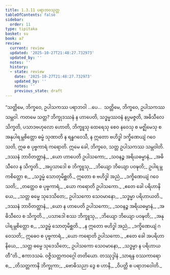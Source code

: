 ```yaml
---
title: 1.3.11 ပရာဘဝသုတ္တ
tableOfContents: false
sidebar:
  order: 11
type: tipitaka
basket: su
book: a7
review:
  current: review
  updated: '2025-10-27T21:48:27.732973'
  updated_by: ''
  notes: ''
  history:
  - state: review
    date: '2025-10-27T21:48:27.732973'
    updated_by: ''
    notes: ''
    previous_state: draft
---
```



<ReviewStatus review={frontmatter.review} showDetails={true} />

<HypothesisAnnotation frontmatter={frontmatter} />

<DynamicBreadcrumb />

<Division number="31" book="a7" e="ch" v="16" p="417">

<Paragraph number="161" book="a7">
“သတ္တိမေ, ဘိက္ခဝေ, ဥပါသကဿ ပရာဘဝါ …ပေ…  သတ္တိမေ, ဘိက္ခဝေ, ဥပါသကဿ သမ္ဘဝါ. ကတမေ သတ္တ? ဘိက္ခုဒဿနံ န ဟာပေတိ, သဒ္ဓမ္မဿဝနံ နပ္ပမဇ္ဇတိ, အဓိသီလေ သိက္ခတိ, ပသာဒဗဟုလော ဟောတိ, ဘိက္ခူသု ထေရေသု စေဝ နဝေသု စ မဇ္ဈိမေသု စ အနုပါရမ္ဘစိတ္တော ဓမ္မံ သုဏာတိ န ရန္ဓဂဝေသီ, န ဣတော ဗဟိဒ္ဓါ ဒက္ခိဏေယျံ ဂဝေသတိ, ဣဓ စ ပုဗ္ဗကာရံ ကရောတိ. ဣမေ ခေါ, ဘိက္ခဝေ, သတ္တ ဥပါသကဿ သမ္ဘဝါတိ.
</Paragraph>

<Paragraph number="162" type="verses" book="a7">
_ဒဿနံ ဘာဝိတတ္တာနံ,_  
_ယော ဟာပေတိ ဥပါသကော;_  
_သဝနဉ္စ အရိယဓမ္မာနံ,_  
_အဓိသီလေ န သိက္ခတိ._  

</Paragraph>

<Paragraph number="163" type="verses" book="a7">
_အပ္ပသာဒေါ စ ဘိက္ခူသု,_  
_ဘိယျော ဘိယျော ပဝဍ္ဎတိ;_  
ဥပါရမ္ဘကစိတ္တော စ,_  
_သဒ္ဓမ္မံ သောတုမိစ္ဆတိ._  

</Paragraph>

<Paragraph number="164" type="verses" book="a7">
ဣတော စ ဗဟိဒ္ဓါ အညံ,_  
_ဒက္ခိဏေယျံ ဂဝေသတိ;_  
_တတ္ထေဝ စ ပုဗ္ဗကာရံ,_  
_ယော ကရောတိ ဥပါသကော._  

</Paragraph>

<Paragraph number="165" type="verses" book="a7">
_ဧတေ ခေါ ပရိဟာနိယေ,_  
_သတ္တ ဓမ္မေ သုဒေသိတေ;_  
ဥပါသကော သေဝမာနော,_  
_သဒ္ဓမ္မာ ပရိဟာယတိ._  

</Paragraph>

<Paragraph number="166" type="verses" book="a7">
_ဒဿနံ ဘာဝိတတ္တာနံ,_  
_ယော န ဟာပေတိ ဥပါသကော;_  
_သဝနဉ္စ အရိယဓမ္မာနံ,_  
_အဓိသီလေ စ သိက္ခတိ._  

</Paragraph>

<Paragraph number="167" type="verses" book="a7">
_ပသာဒေါ စဿ ဘိက္ခူသု,_  
_ဘိယျော ဘိယျော ပဝဍ္ဎတိ;_  
_အနုပါရမ္ဘစိတ္တော စ,_  
_သဒ္ဓမ္မံ သောတုမိစ္ဆတိ._  

</Paragraph>

<Paragraph number="168" type="verses" book="a7">
_န ဣတော ဗဟိဒ္ဓါ အညံ,_  
_ဒက္ခိဏေယျံ ဂဝေသတိ;_  
ဣဓေဝ စ ပုဗ္ဗကာရံ,_  
_ယော ကရောတိ ဥပါသကော._  

</Paragraph>

<Paragraph number="169" type="verses" book="a7">
_ဧတေ ခေါ အပရိဟာနိယေ,_  
_သတ္တ ဓမ္မေ သုဒေသိတေ;_  
ဥပါသကော သေဝမာနော,_  
_သဒ္ဓမ္မာ န ပရိဟာယတီ”တိ._  


</Paragraph>
</Division>

<Paragraph number="170" type="center" book="a7">
ဧကာဒသမံ.



</Paragraph>

<Paragraph number="171" type="center" book="a7">
ဝဇ္ဇိသတ္တကဝဂ္ဂေါ တတိယော.



</Paragraph>

<Paragraph number="172" type="center" book="a7">
တဿုဒ္ဒါနံ


</Paragraph>

<Paragraph number="173" type="verses" book="a7">
_သာရန္ဒ ဝဿကာရော စ,_  
_တိသတ္တကာနိ ဘိက္ခုကာ;_  
_ဗောဓိသညာ ဒွေ စ ဟာနိ,_  
_ဝိပတ္တိ စ ပရာဘဝေါတိ._
</Paragraph>